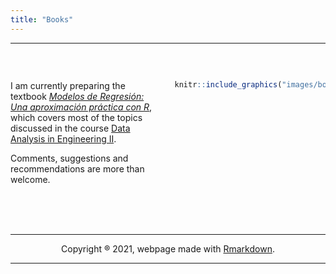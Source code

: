 ```yaml
---
title: "Books"
---
```

<hr>
<br>

:::::::::::::: {.columns}
::: {.column width="50%"}

I am currently preparing the textbook [_Modelos de Regresión: Una aproximación práctica con R_](https://jivelez.github.io/book-adii/), which covers most of the topics discussed in the course [Data Analysis in Engineering II](https://jivelez.github.io/teaching.html).  

Comments, suggestions and recommendations are more than welcome. 



:::
::: {.column width="50%"}

```r
knitr::include_graphics("images/bookcover.png")
```

:::
::::::::::::::





<center>
<br><br><br>
<hr>
Copyright ® 2021, webpage made with [Rmarkdown](https://rmarkdown.rstudio.com/).
<hr>
</center>
